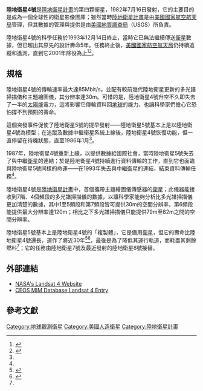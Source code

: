 {{Spacecraft
| Name = 陸地衛星4號（Landsat 4）
| Official_name = 陸地衛星4號
| Image =[[File:Landsat5.jpg|300px]]
| Caption = 畫家筆下的陸地衛星5號（Landsat 5），為參考陸地衛星4號所繪。
| Organization = [[美國國家航空航天局|國家航空航天局]]
| Mission_Type = 研究地球資源
| Satellite_Of = [[地球|地球]]
| Orbital_Insertion_Date = 
| Launch =  1982年7月16日
| Launch_Vehicle =[[德爾塔系列運載火箭|德爾塔3920型火箭]]
| Decay = 
| Mission_Duration = 
| NSSDC_ID =  
| Webpage =  
| Mass = 1,407kg
| Power = 
| Orbital_elements =  
| Semimajor_Axis = 
| Eccentricity = 
| Inclination = 
| Orbital_Period = 16天
| Apoapsis = 704 kilometers
| Periapsis = 
| Orbits = 
}}
'''陸地衛星4號'''是[[陸地衛星計畫|陸地衛星計畫]]的第四顆衛星，1982年7月16日發射，它的主要目的是成為一個全球性的衛星影像圖庫；雖然當時[[陸地衛星計畫|陸地衛星計畫]]是由[[美國國家航空航天局|美國國家航空航天局]]管理，但其數據的管理與提供是由[[美國地質調查局|美國地質調查局]]（USGS）所負責。

陸地衛星4號的科學任務於1993年12月14日終止，當時它已無法繼續傳送[[衛星|衛星]]數據，但已超出其原先的設計壽命5年。任務終止後，[[美國國家航空航天局|美國國家航空航天局]]仍持續追蹤和遙測，直到它2001年除役為止<ref name=usgs>{{cite web |publisher=United States Geological Survey |url=http://landsat.usgs.gov/about_landsat4.php |title=Landsat 4 History |access-date=2013-09-14 |archive-url=https://www.webcitation.org/6JBVyC0jf?url=http://landsat.usgs.gov/about_landsat4.php |archive-date=2013-08-27 |dead-url=yes }}</ref><ref name=nasa>{{cite web |publisher=National Aeronautics and Space Administration |url=http://landsat.gsfc.nasa.gov/about/landsat4.html |title=The Landsat Program – History – Landsat 4 |deadurl=yes |archiveurl=https://web.archive.org/web/20100821074100/http://landsat.gsfc.nasa.gov/about/landsat4.html |archivedate=2010-08-21 }}</ref>。
==規格==
陸地衛星4號的傳輸速率最大達85Mbit/s，並配有較前幾代陸地衛星更新的多光譜掃描儀和主題繪圖儀，其分辨率達30m。可惜的是，陸地衛星4號升空不久即失去了一半的[[太陽能|太陽能]]電力，這將影響它傳輸資料回[[地球|地球]]的能力，也讓科學家們擔心它恐怕撐不到預期的壽命。

這個突發事件促使了陸地衛星5號的提早發射——陸地衛星5號基本上是以陸地衛星4號為模型；在追蹤及數據中繼衛星系統上線後，陸地衛星4號恢復功能，但一直停留在待機狀態，直至1986年1月<ref name=usgs/>。

1987年，陸地衛星4號重新上線，以提供數據給國際社會，當時陸地衛星5號失去了與中繼[[衛星|衛星]]的連結；於是陸地衛星4號持續進行資料傳輸的工作，直到它也面臨與陸地衛星5號同樣的命運——在1993年失去與中繼[[衛星|衛星]]的連結，結束資料傳輸任務<ref name=nasa/>。

陸地衛星4號是[[陸地衛星計畫|陸地衛星計畫]]中，首個攜帶主題繪圖儀傳感器的[[衛星|衛星]]；此儀器能接收到7階、4個頻段的多光譜掃描儀的數據，以讓科學家能夠分析比多光譜掃描儀更加清楚的數據，其中1至5頻段和第7頻段皆可提供30m的空間分辨率，第6頻段能提供最大分辨率達120m；相比之下多光譜掃描儀只能提供79m至82m之間的空間分辨率。

陸地衛星5號基本上是陸地衛星4號的「複製體」，它是備用[[衛星|衛星]]，但它的壽命比陸地衛星4號還長，運作了將近30年<ref>{{cite web|url=http://www.nasa.gov/topics/earth/features/landsat_bday.html|title=Earth-Observing Landsat 5 Turns 25|first=Kathryn|last=Hansen|date=March 2, 2009|publisher=NASA|accessdate=2013-11-01|archive-date=2012-08-18|archive-url=https://www.webcitation.org/6A08X7leO?url=http://www.nasa.gov/topics/earth/features/landsat_bday.html|dead-url=no}}</ref><ref name=l5>{{Cite web |url=http://landsat.gsfc.nasa.gov/?p=5596 |title=Historic Landsat 5 Mission Ends |accessdate=2013-11-01 |archive-date=2013-10-30 |archive-url=https://web.archive.org/web/20131030014258/http://landsat.gsfc.nasa.gov/?p=5596 |dead-url=no }}</ref>，最後是為了降低其運行軌道，而耗盡其剩餘燃料<ref name=l5/>；它的任務由陸地衛星7號及最近發射的陸地衛星8號接替。
==外部連結==

*[https://web.archive.org/web/20070127000046/http://landsat.gsfc.nasa.gov/about/L4_td.html NASA's Landsat 4 Website]
*[http://database.eohandbook.com/database/missionsummary.aspx?missionID=88 CEOS MIM Database Landsat 4 Entry]
==參考文獻==
{{Reflist|2}}

[[Category:地球觀測衛星|Category:地球觀測衛星]]
[[Category:美國人造衛星|Category:美國人造衛星]]
[[Category:陸地衛星計畫|Category:陸地衛星計畫]]